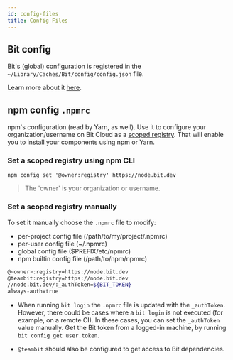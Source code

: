 ```yaml
---
id: config-files
title: Config Files
---
```


## Bit config

Bit's (global) configuration is registered in the `~/Library/Caches/Bit/config/config.json` file.

Learn more about it [here](/global-configurations).

## npm config `.npmrc`

npm's configuration (read by Yarn, as well). Use it to configure your organization/username on Bit Cloud as a [scoped registry](https://docs.npmjs.com/cli/v7/using-npm/scope). That will enable you to install your components using npm or Yarn.

### Set a scoped registry using npm CLI

```shell
npm config set '@owner:registry' https://node.bit.dev
```

> The 'owner' is your organization or username.

### Set a scoped registry manually

To set it manually choose the `.npmrc` file to modify:

- per-project config file (/path/to/my/project/.npmrc)
- per-user config file (~/.npmrc)
- global config file ($PREFIX/etc/npmrc)
- npm builtin config file (/path/to/npm/npmrc)

```bash
@<owner>:registry=https://node.bit.dev
@teambit:registry=https://node.bit.dev
//node.bit.dev/:_authToken=${BIT_TOKEN}
always-auth=true
```

- When running `bit login` the `.npmrc` file is updated with the `_authToken`. However, there could be cases where a `bit login` is not executed (for example, on a remote CI).
  In these cases, you can set the `_authToken` value manually. Get the Bit token from a logged-in machine, by running `bit config get user.token`.

- `@teambit` should also be configured to get access to Bit dependencies.
